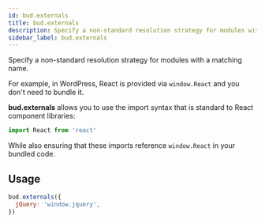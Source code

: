 ```yaml
---
id: bud.externals
title: bud.externals
description: Specify a non-standard resolution strategy for modules with a matching name.
sidebar_label: bud.externals
---
```


Specify a non-standard resolution strategy for modules with a matching name.

For example, in WordPress, React is provided via `window.React` and you don't need to bundle it.

**bud.externals** allows you to use the import syntax that is standard to React component libraries:

```js title='bud.config.js'
import React from 'react'
```

While also ensuring that these imports reference `window.React` in your bundled code.

## Usage

```js title='bud.config.js'
bud.externals({
  jQuery: 'window.jquery',
})
```
